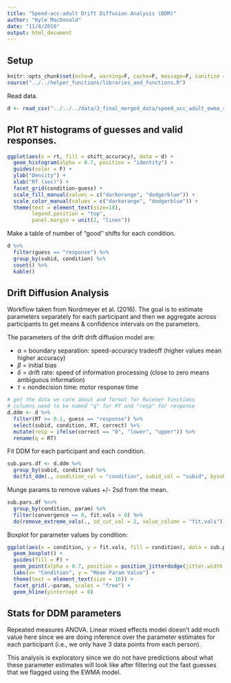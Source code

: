 ```yaml
---
title: "Speed-acc-adult Drift Diffusion Analysis (DDM)"
author: "Kyle MacDonald"
date: "11/4/2016"
output: html_document
---
```


## Setup

```r
knitr::opts_chunk$set(echo=F, warning=F, cache=F, message=F, sanitize = T)
source("../../helper_functions/libraries_and_functions.R")
```

Read data.

```r
d <- read_csv("../../../data/3_final_merged_data/speed_acc_adult_ewma_results.csv")
```

## Plot RT histograms of guesses and valid responses.

```r
ggplot(aes(x = rt, fill = shift_accuracy), data = d) +
  geom_histogram(alpha = 0.7, position = "identity") +
  guides(color = F) + 
  ylab("Density") +
  xlab("RT (sec)") +
  facet_grid(condition~guess) +
  scale_fill_manual(values = c("darkorange", "dodgerblue")) +
  scale_color_manual(values = c("darkorange", "dodgerblue")) +
  theme(text = element_text(size=18),
        legend.position = "top",
        panel.margin = unit(2, "lines"))
```

Make a table of number of "good" shifts for each condition. 

```r
d %>% 
  filter(guess == "response") %>% 
  group_by(subid, condition) %>% 
  count() %>% 
  kable()
```

## Drift Diffusion Analysis

Workflow taken from Nordmeyer et al. (2016). The goal is to estimate parameters separately for each participant and then we aggregate across participants to get means & confidence intervals on the parameters.

The parameters of the drift drift diffusion model are: 

* $\alpha$ = boundary separation: speed-accuracy tradeoff (higher values mean higher accuracy)
* $\beta$ = initial bias
* $\delta$ = drift rate: speed of information processing (close to zero means ambiguous information)
* $\tau$ = nondecision time: motor response time

```r
# get the data we care about and format for Rwiener functions
# columns need to be named "q" for RT and "resp" for response
d.ddm <- d %>% 
  filter(RT >= 0.1, guess == "response") %>% 
  select(subid, condition, RT, correct) %>% 
  mutate(resp = ifelse(correct == "0", "lower", "upper")) %>% 
  rename(q = RT) 
```

Fit DDM for each participant and each condition.

```r
sub.pars.df <- d.ddm %>% 
  group_by(subid, condition) %>% 
  do(fit_ddm(., condition_col = "condition", subid_col = "subid", bysub = T)) 
```

Munge params to remove values +/- 2sd from the mean.

```r
sub.pars.df %<>% 
  group_by(condition, param) %>% 
  filter(convergence == 0, fit.vals > 0) %>% 
  do(remove_extreme_vals(., sd_cut_val = 2, value_column = "fit.vals"))
```

Boxplot for parameter values by condition:

```r
ggplot(aes(x = condition, y = fit.vals, fill = condition), data = sub.pars.df) +
  geom_boxplot() +
  guides(fill = F) +
  geom_point(alpha = 0.7, position = position_jitterdodge(jitter.width = 0.1)) + 
  labs(x= "Condition", y = "Mean Param Value") +
  theme(text = element_text(size = 16)) +
  facet_grid(.~param, scales = "free") +
  geom_hline(yintercept = 0)
```

## Stats for DDM parameters

Repeated measures ANOVA. Linear mixed effects model doesn't add much value here since we are doing inference over the parameter estimates for each participant (i.e., we only have 3 data points from each person).

This analysis is exploratory since we do not have predictions about what these parameter estimates will look like after filtering out the fast guesses that we flagged using the EWMA model. 
